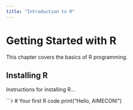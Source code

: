 ```yaml
---
title: "Introduction to R"
---
```


# Getting Started with R

This chapter covers the basics of R programming.

## Installing R

Instructions for installing R...

```r
# Your first R code
print("Hello, AIMECON!")